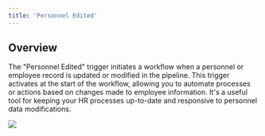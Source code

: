 ```yaml
---
title: 'Personnel Edited'
---
```


## Overview

The "Personnel Edited" trigger initiates a workflow when a personnel or employee record is updated or modified in the pipeline. This trigger activates at the start of the workflow, allowing you to automate processes or actions based on changes made to employee information. It's a useful tool for keeping your HR processes up-to-date and responsive to personnel data modifications.

![](/images/workflows/personnel_edited001.png)